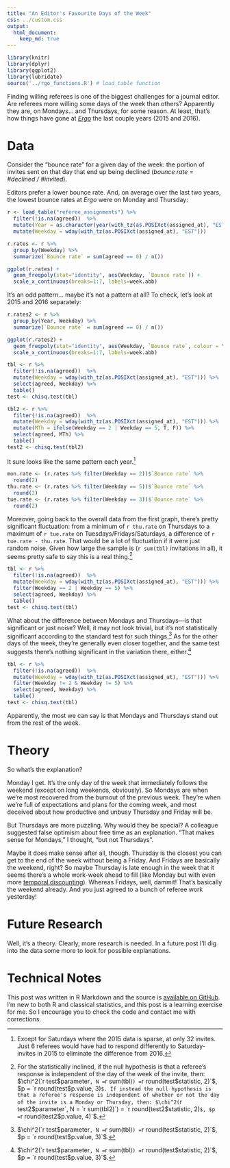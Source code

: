 ```yaml
---
title: "An Editor's Favourite Days of the Week"
css: ../custom.css
output:
  html_document:
    keep_md: true
---
```



```r
library(knitr)
library(dplyr)
library(ggplot2)
library(lubridate)
source('../rgo_functions.R') # load_table function
```


Finding willing referees is one of the biggest challenges for a journal editor. Are referees more willing some days of the week than others? Apparently they are, on Mondays... and Thursdays, for some reason. At least, that's how things have gone at [*Ergo*](http://ergophiljournal.org/) the last couple years (2015 and 2016).


# Data

Consider the "bounce rate" for a given day of the week: the portion of invites sent on that day that end up being declined (*bounce rate = #declined / #invited*).

Editors prefer a lower bounce rate. And, on average over the last two years, the lowest bounce rates at *Ergo* were on Monday and Thursday:

```r
r <- load_table("referee_assignments") %>%
  filter(!is.na(agreed))  %>%
  mutate(Year = as.character(year(with_tz(as.POSIXct(assigned_at), "EST")))) %>%
  mutate(Weekday = wday(with_tz(as.POSIXct(assigned_at), "EST")))

r.rates <- r %>%
  group_by(Weekday) %>%
  summarize(`Bounce rate` = sum(agreed == 0) / n())

ggplot(r.rates) +
  geom_freqpoly(stat="identity", aes(Weekday, `Bounce rate`)) +
  scale_x_continuous(breaks=1:7, labels=week.abb)
```

It's an odd pattern... maybe it's not a pattern at all? To check, let's look at 2015 and 2016 separately:

```r
r.rates2 <- r %>%
  group_by(Year, Weekday) %>%
  summarize(`Bounce rate` = sum(agreed == 0) / n())

ggplot(r.rates2) +
  geom_freqpoly(stat="identity", aes(Weekday, `Bounce rate`, colour = Year)) +
  scale_x_continuous(breaks=1:7, labels=week.abb)

tbl <- r %>%
  filter(!is.na(agreed))  %>%
  mutate(Weekday = wday(with_tz(as.POSIXct(assigned_at), "EST"))) %>%
  select(agreed, Weekday) %>%
  table()
test <- chisq.test(tbl)

tbl2 <- r %>%
  filter(!is.na(agreed))  %>%
  mutate(Weekday = wday(with_tz(as.POSIXct(assigned_at), "EST"))) %>%
  mutate(MTh = ifelse(Weekday == 2 | Weekday == 5, T, F)) %>%
  select(agreed, MTh) %>%
  table()
test2 <- chisq.test(tbl2)
```

It sure looks like the same pattern each year.[^0]

[^0]: Except for Saturdays where the 2015 data is sparse, at only 32 invites. Just 6 referees would have had to respond differently to Saturday-invites in 2015 to eliminate the difference from 2016.

```r
mon.rate <- (r.rates %>% filter(Weekday == 2))$`Bounce rate` %>%
  round(2)
thu.rate <- (r.rates %>% filter(Weekday == 5))$`Bounce rate` %>%
  round(2)
tue.rate <- (r.rates %>% filter(Weekday == 3))$`Bounce rate` %>%
  round(2)
```

Moreover, going back to the overall data from the first graph, there's pretty significant fluctuation: from a minimum of `r thu.rate` on Thursdays to a maximum of `r tue.rate` on Tuesdays/Fridays/Saturdays, a difference of `r tue.rate - thu.rate`. That would be a lot of fluctuation if it were just random noise. Given how large the sample is (`r sum(tbl)` invitations in all), it seems pretty safe to say this is a real thing.[^1]

[^1]: For the statistically inclined, if the null hypothesis is that a referee's response is independent of the day of the week of the invite, then: $\chi^2(`r test$parameter`, N = `r sum(tbl)`) = `r round(test$statistic, 2)`$, $p = `r round(test$p.value, 3)`$. If instead the null hypothesis is that a referee's response is independent of whether or not the day of the invite is a Monday or Thursday, then: $\chi^2(`r test2$parameter`, N = `r sum(tbl2)`) = `r round(test2$statistic, 2)`$, $p = `r round(test2$p.value, 4)`$.

```r
tbl <- r %>%
  filter(!is.na(agreed))  %>%
  mutate(Weekday = wday(with_tz(as.POSIXct(assigned_at), "EST"))) %>%
  filter(Weekday == 2 | Weekday == 5) %>%
  select(agreed, Weekday) %>%
  table()
test <- chisq.test(tbl)
```
What about the difference between Mondays and Thursdays---is that significant or just noise? Well, it may not look trivial, but it's not statistically significant according to the standard test for such things.[^2] As for the other days of the week, they're generally even closer together, and the same test suggests there's nothing significant in the variation there, either.[^3]

[^2]: $\chi^2(`r test$parameter`, N = `r sum(tbl)`) = `r round(test$statistic, 2)`$, $p = `r round(test$p.value, 3)`$.

```r
tbl <- r %>%
  filter(!is.na(agreed))  %>%
  mutate(Weekday = wday(with_tz(as.POSIXct(assigned_at), "EST"))) %>%
  filter(Weekday != 2 & Weekday != 5) %>%
  select(agreed, Weekday) %>%
  table()
test <- chisq.test(tbl)
```

[^3]: $\chi^2(`r test$parameter`, N = `r sum(tbl)`) = `r round(test$statistic, 2)`$, $p = `r round(test$p.value, 3)`$.

Apparently, the most we can say is that Mondays and Thursdays stand out from the rest of the week.


# Theory

So what's the explanation?

Monday I get. It's the only day of the week that immediately follows the weekend (except on long weekends, obviously). So Mondays are when we're most recovered from the burnout of the previous week. They're when we're full of expectations and plans for the coming week, and most deceived about how productive and unbusy Thursday and Friday will be.

But Thursdays are more puzzling. Why would they be special? A colleague suggested false optimism about free time as an explanation. "That makes sense for Mondays," I thought, "but not Thursdays".

Maybe it does make sense after all, though. Thursday is the closest you can get to the end of the week without being a Friday. And Fridays are basically the weekend, right? So maybe Thursday is late enough in the week that it seems there's a whole work-week ahead to fill (like Monday but with even more [temporal discounting](https://en.wikipedia.org/wiki/Temporal_discounting)). Whereas Fridays, well, dammit! That's basically the weekend already. And you just agreed to a bunch of referee work yesterday!


# Future Research

Well, it's a theory. Clearly, more research is needed. In a future post I'll dig into the data some more to look for possible explanations.


# Technical Notes

This post was written in R Markdown and the source is [available on GitHub](https://www.github.com/jweisber/rgo). I'm new to both R and classical statistics, and this post is a learning exercise for me. So I encourage you to check the code and contact me with corrections.
